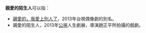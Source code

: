 '''親愛的陌生人'''可以指：
* [[親愛的，我愛上別人了|親愛的，我愛上別人了]]，2013年台視偶像劇的別名。
* 親愛的陌生人，2013年[[公視|公視]]人生劇展，導演趙正平所拍攝的戲劇。

{{消歧義}}